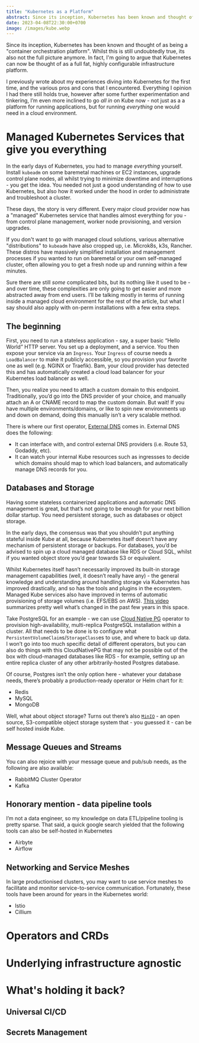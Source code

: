 ```yaml
---
title: "Kubernetes as a Platform"
abstract: Since its inception, Kubernetes has been known and thought of as being a "container orchestration platform". Whilst this is still undoubtedly true, its also not the full picture anymore - Kubernetes can be used for so much more.
date: 2023-04-08T22:30:00+0700
image: /images/kube.webp
---
```


Since its inception, Kubernetes has been known and thought of as being a "container orchestration platform". Whilst this is still undoubtedly true, its also not the full picture anymore. In fact, I'm going to argue that Kubernetes can now be thought of as a full fat, highly configurable infrastructure platform.

I previously wrote about my experiences diving into Kubernetes for the first time, and the various pros and cons that I encountered. Everything I opinion I had there still holds true, however after some further experimentation and tinkering, I’m even more inclined to go _all in_ on Kube now - not just as a a platform for running applications, but for running _everything_ one would need in a cloud environment.

# Managed Kubernetes Services that give you everything

In the early days of Kubernetes, you had to manage _everything_ yourself. Install `kubeadm` on some baremetal machines or EC2 instances, upgrade control plane nodes, all whilst trying to minimize downtime and interruptions - you get the idea. You needed not just a good understanding of how to use Kubernetes, but also how it worked under the hood in order to administrate and troubleshoot a cluster.

These days, the story is very different. Every major cloud provider now has a "managed" Kubernetes service that handles almost everything for you - from control plane management, worker node provisioning, and version upgrades. 

 If you don't want to go with managed cloud solutions, various alternative "distributions" to `kubeadm` have also cropped up, i.e. Microk8s, k3s, Rancher. These distros have massively simplified installation and management processes if you wanted to run on baremetal or your own self-managed cluster, often allowing you to get a fresh node up and running within a few minutes.

Sure there are still _some_ complicated bits, but its nothing like it used to be - and over time, these complexities are only going to get easier and more abstracted away from end users. I’ll be talking mostly in terms of running inside a managed cloud environment for the rest of the article, but what I say should also apply with on-perm installations with a few extra steps.

## The beginning

First, you need to run a stateless application - say, a super basic “Hello World” HTTP server. You set up a deployment, and a service. You then expose your service via an `Ingress`. Your `Ingress` of course needs a `LoadBalancer` to make it publicly accessible, so you provision your favorite one as well (e.g. NGINX or Traefik). Bam, your cloud provider has detected this and has automatically created a cloud load balancer for your Kubernetes load balancer as well.

Then, you realize you need to attach a custom domain to this endpoint. Traditionally, you’d go into the DNS provider of your choice, and manually attach an A or CNAME record to map the custom domain. But wait! If you have multiple environments/domains, or like to spin new environments up and down on demand, doing this manually isn’t a very scalable method.

There is where our first operator, [External DNS](TODO) comes in. External DNS does the following:

- It can interface with, and control external DNS providers (i.e. Route 53, Godaddy, etc).
- It can watch your internal Kube resources such as ingressses to decide which domains should map to which load balancers, and automatically manage DNS records for you.

## Databases and Storage

Having some stateless containerized applications and automatic DNS management is great, but that’s not going to be enough for your next billion dollar startup. You need persistent storage, such as databases or object storage.

In the early days, the consensus was that you shouldn’t put anything stateful inside Kube at all, because Kubernetes itself doesn’t have any mechanism of persistent storage or backups. For databases, you’d be advised to spin up a cloud managed database like RDS or Cloud SQL, whilst if you wanted object store you’d gear towards S3 or equivalent.

Whilst Kubernetes itself hasn’t necessarily improved its built-in storage management capabilities (well, it doesn’t really have any) - the general knowledge and understanding around handling storage via Kubernetes has improved drastically, and so has the tools and plugins in the ecosystem. Managed Kube services also have improved in terms of automatic provisioning of storage volumes (i.e. EFS/EBS on AWS). [This video](TODO) summarizes pretty well what’s changed in the past few years in this space.

Take PostgreSQL for an example - we can use [Cloud Native PG](TODO) operator to provision high-availability, multi-replica PostgreSQL installation within a cluster. All that needs to be done is to configure what `PersistentVolumeClaim`s/`StorageClass`es to use, and where to back up data. I won’t go into too much specific detail of different operators, but you can also do things with this CloudNativePG that may not be possible out of the box with cloud-managed databases like RDS - for example, setting up an entire replica cluster of any other arbitrarily-hosted Postgres database.

Of course, Postgres isn’t the only option here - whatever your database needs, there’s probably a production-ready operator or Helm chart for it:

- Redis
- MySQL
- MongoDB

Well, what about object storage? Turns out there’s also [`MinIO`](TODO) - an open source, S3-compatible object storage system that - you guessed it - can be self hosted inside Kube.

## Message Queues and Streams

You can also rejoice with your message queue and pub/sub needs, as the following are also available:

- RabbitMQ Cluster Operator
- Kafka

## Honorary mention - data pipeline tools

I’m not a data engineer, so my knowledge on data ETL/pipeline tooling is pretty sparse. That said, a quick google search yielded that the following tools can also be self-hosted in Kubernetes

- Airbyte
- Airflow

## Networking and Service Meshes

In large productionised clusters, you may want to use service meshes to facilitate and monitor service-to-service communication. Fortunately, these tools have been around for years in the Kubernetes world:

- Istio
- Cillium

  

# Operators and CRDs

# Underlying infrastructure agnostic

# What's holding it back?
## Universal CI/CD

## Secrets Management